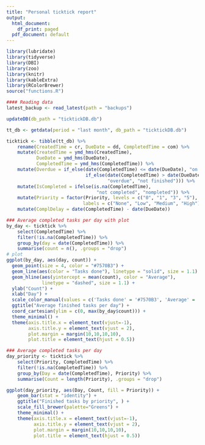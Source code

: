 ```yaml
---
title: "Personal ticktick report"
output:
  html_document:
    df_print: paged
  pdf_document: default
---
```


```r
library(lubridate)
library(tidyverse)
library(DBI)
library(zoo)
library(knitr)
library(kableExtra)
library(RColorBrewer)
source("functions.R")
```

```r
#### Reading data
latest_backup <- read_latest(path = "backups")
```

```r
updateDB(db_path = "ticktickDB.db")
```
```r
tt_db <- getdata(period = "last month", db_path = "ticktickDB.db")
```

```r
ticktick <- tibble(tt_db) %>%
    rename(CreatedTime = cr, DueDate = dd, CompletedTime = com) %>%
    mutate(CreatedTime = ymd_hms(CreatedTime), 
           DueDate = ymd_hms(DueDate), 
           CompletedTime = ymd_hms(CompletedTime)) %>%
    mutate(Overdue = if_else(date(CompletedTime) <= date(DueDate), "on time", 
                             if_else(date(CompletedTime) > date(DueDate), 
                                     "overdue", "not finished"))) %>%
    mutate(IsCompleted = ifelse(is.na(CompletedTime), 
                                 "not completed", "nompleted")) %>%
    mutate(Priority = factor(Priority, levels = c("0", "1", "3", "5"),
                            labels = c("None", "Low", "Medium", "High"))) %>%
    mutate(ComplDelay = date(CompletedTime) - date(DueDate))
```


```r
### Average completed tasks per day with plot
by_day <- ticktick %>%
    select(CompletedTime) %>%
    filter(!is.na(CompletedTime)) %>%
    group_by(day = date(CompletedTime)) %>%
    summarise(count = n(), .groups = "drop")
# plot
ggplot(by_day, aes(day, count)) +
  geom_point(size = 4, color = "#7570B3") +
  geom_line(aes(color = "Tasks done"), linetype = "solid", size = 1.1) +
  geom_hline(aes(yintercept = mean(count), color = "Average"), 
             linetype = "dashed", size = 1.1) +
  ylab("Count") +
  xlab("Day") +
  scale_color_manual(values = c('Tasks done' = '#7570B3', 'Average' = '#D95F02'), guide = guide_legend(override.aes = list(linetype = c(1,2), size = c(2,2)), title = "Line")) +
  ggtitle("Average finished tasks per day") +
  coord_cartesian(ylim = c(0, max(by_day$count))) +
  theme_minimal() +
  theme(axis.title.x = element_text(vjust=-1),
        axis.title.y = element_text(vjust = 2),
        plot.margin = margin(10,10,10,10),
        plot.title = element_text(hjust = 0.5))
```

```r
### Average completed tasks per day
day_priority <- ticktick %>%
    select(Priority, CompletedTime) %>%
    filter(!is.na(CompletedTime)) %>%
    group_by(Day = date(CompletedTime), Priority) %>%
    summarise(Count = length(Priority), .groups = "drop")

ggplot(day_priority, aes(Day, Count, fill = Priority)) +
    geom_bar(stat = "identity") +
    ggtitle("Finished tasks by priority", ) +
    scale_fill_brewer(palette="Greens") +
    theme_minimal() +
    theme(axis.title.x = element_text(vjust=-1),
          axis.title.y = element_text(vjust = 2),
          plot.margin = margin(10,10,10,10),
          plot.title = element_text(hjust = 0.5))

```

